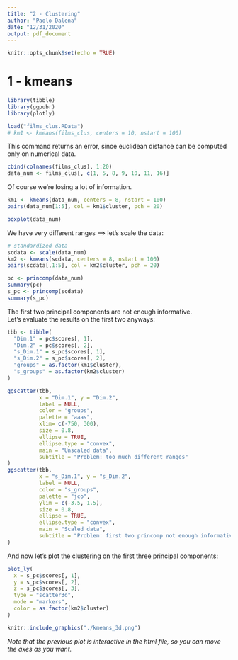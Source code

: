 ```yaml
---
title: "2 - Clustering"
author: "Paolo Dalena"
date: "12/31/2020"
output: pdf_document
---
```


```r
knitr::opts_chunk$set(echo = TRUE)
```

# 1 - kmeans

```r
library(tibble)
library(ggpubr)
library(plotly)

load("films_clus.RData")
# km1 <- kmeans(films_clus, centers = 10, nstart = 100)

```

This command returns an error, since euclidean distance can be computed only on numerical data.

```r
cbind(colnames(films_clus), 1:20)
data_num <- films_clus[, c(1, 5, 8, 9, 10, 11, 16)]
```

Of course we're losing a lot of information.

```r
km1 <- kmeans(data_num, centers = 8, nstart = 100)
pairs(data_num[1:5], col = km1$cluster, pch = 20)

boxplot(data_num)
```

We have very different ranges $\implies$ let's scale the data:

```r
# standardized data
scdata <- scale(data_num)
km2 <- kmeans(scdata, centers = 8, nstart = 100)
pairs(scdata[,1:5], col = km2$cluster, pch = 20)

pc <- princomp(data_num)
summary(pc)
s_pc <- princomp(scdata)
summary(s_pc)
```

The first two principal components are not enough informative.  
Let's evaluate the results on the first two anyways:

```r
tbb <- tibble(
  "Dim.1" = pc$scores[, 1],
  "Dim.2" = pc$scores[, 2],
  "s_Dim.1" = s_pc$scores[, 1],
  "s_Dim.2" = s_pc$scores[, 2],
  "groups" = as.factor(km1$cluster),
  "s_groups" = as.factor(km2$cluster)
)

ggscatter(tbb,
          x = "Dim.1", y = "Dim.2",
          label = NULL,
          color = "groups",
          palette = "aaas",
          xlim= c(-750, 300),
          size = 0.8,
          ellipse = TRUE,
          ellipse.type = "convex",
          main = "Unscaled data",
          subtitle = "Problem: too much different ranges"
)
ggscatter(tbb,
          x = "s_Dim.1", y = "s_Dim.2",
          label = NULL,
          color = "s_groups",
          palette = "jco",
          ylim = c(-3.5, 1.5),
          size = 0.8,
          ellipse = TRUE,
          ellipse.type = "convex",
          main = "Scaled data",
          subtitle = "Problem: first two princomp not enough informative"
)
```

And now let's plot the clustering on the first three principal components:

```r
plot_ly(
  x = s_pc$scores[, 1],
  y = s_pc$scores[, 2],
  z = s_pc$scores[, 3],
  type = "scatter3d",
  mode = "markers",
  color = as.factor(km2$cluster)
)
```
```r
knitr::include_graphics("./kmeans_3d.png")
```

*Note that the previous plot is interactive in the html file, so you can move the axes as you want.*
